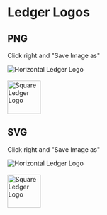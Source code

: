 # Ledger Logos

## PNG

Click right and "Save Image as"

<div class="center">
	<img src="/ledger-horizontal.png" class="align-center" alt="Horizontal Ledger Logo"/> 
</div>
<br/>
<div class="center">
	<img src="/ledger-square.png" class="align-center" alt="Square Ledger Logo" width="75px" />
</div>

## SVG

Click right and "Save Image as"

<div class="center">
	<img src="/ledger-horizontal.svg" alt="Horizontal Ledger Logo"/>
</div>
<br/>
<div class="center">
	<img src="/ledger-square.svg" alt="Square Ledger Logo" width="75px"/>
</div>
